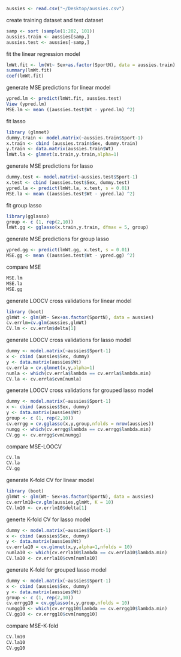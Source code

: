 ```r
aussies <- read.csv("~/Desktop/aussies.csv")
```

create training dataset and test dataset

```r
samp <- sort (sample(1:202, 101))
aussies.train <- aussies[samp,]
aussies.test <- aussies[-samp,]
```

fit the linear regression model 

```r
lmWt.fit <- lm(Wt~ Sex+as.factor(SportN), data = aussies.train)
summary(lmWt.fit)
coef(lmWt.fit)
```

generate MSE predictions for linear model 

```r
ypred.lm <- predict(lmWt.fit, aussies.test)
View (ypred.lm)
MSE.lm <- mean ((aussies.test$Wt - ypred.lm) ^2)
```

fit lasso

```r
library (glmnet)
dummy.train <- model.matrix(~aussies.train$Sport-1)
x.train <- cbind (aussies.train$Sex, dummy.train)
y.train <- data.matrix(aussies.train$Wt) 
lmWt.la <- glmnet(x.train,y.train,alpha=1)
```

generate MSE predictions for lasso

```r
dummy.test <- model.matrix(~aussies.test$Sport-1)
x.test <- cbind (aussies.test$Sex, dummy.test)
ypred.la <- predict(lmWt.la, x.test, s = 0.01)
MSE.la <- mean ((aussies.test$Wt - ypred.la) ^2)
```

fit group lasso

```r
library(gglasso)
group <- c (1, rep(2,10))
lmWt.gg <- gglasso(x.train,y.train, dfmax = 5, group)
```

generate MSE predictions for group lasso

```r
ypred.gg <- predict(lmWt.gg, x.test, s = 0.01)
MSE.gg <- mean ((aussies.test$Wt - ypred.gg) ^2)
```

compare MSE

```r
MSE.lm 
MSE.la
MSE.gg
```

generate LOOCV cross validations for linear model

```r
library (boot)
glmWt <- glm(Wt~ Sex+as.factor(SportN), data = aussies)
cv.errlm=cv.glm(aussies,glmWt)
CV.lm <- cv.errlm$delta[1]
```

generate LOOCV cross validations for lasso model 

```r
dummy <- model.matrix(~aussies$Sport-1)
x <- cbind (aussies$Sex, dummy)
y <- data.matrix(aussies$Wt)
cv.errla = cv.glmnet(x,y,alpha=1)
numla <- which(cv.errla$lambda == cv.errla$lambda.min)
CV.la <- cv.errla$cvm[numla]
```

generate LOOCV cross validations for grouped lasso model 

```r
dummy <- model.matrix(~aussies$Sport-1)
x <- cbind (aussies$Sex, dummy)
y <- data.matrix(aussies$Wt)
group <- c (1, rep(2,10))
cv.errgg = cv.gglasso(x,y,group,nfolds = nrow(aussies))
numgg <- which(cv.errgg$lambda == cv.errgg$lambda.min)
CV.gg <- cv.errgg$cvm[numgg]
```

compare MSE-LOOCV

```r
CV.lm
CV.la
CV.gg
```

generate K-fold CV for linear model 

```r
library (boot)
glmWt <- glm(Wt~ Sex+as.factor(SportN), data = aussies)
cv.errlm10=cv.glm(aussies,glmWt, K = 10)
CV.lm10 <- cv.errlm10$delta[1]
```

generte K-fold CV for lasso model 

```r
dummy <- model.matrix(~aussies$Sport-1)
x <- cbind (aussies$Sex, dummy)
y <- data.matrix(aussies$Wt)
cv.errla10 = cv.glmnet(x,y,alpha=1,nfolds = 10)
numla10 <- which(cv.errla10$lambda == cv.errla10$lambda.min)
CV.la10 <- cv.errla10$cvm[numla10]
```

generate K-fold for grouped lasso model

```r
dummy <- model.matrix(~aussies$Sport-1)
x <- cbind (aussies$Sex, dummy)
y <- data.matrix(aussies$Wt)
group <- c (1, rep(2,10))
cv.errgg10 = cv.gglasso(x,y,group,nfolds = 10)
numgg10 <- which(cv.errgg10$lambda == cv.errgg10$lambda.min)
CV.gg10 <- cv.errgg10$cvm[numgg10]
```

compare MSE-K-fold

```r
CV.lm10
CV.la10
CV.gg10
```

